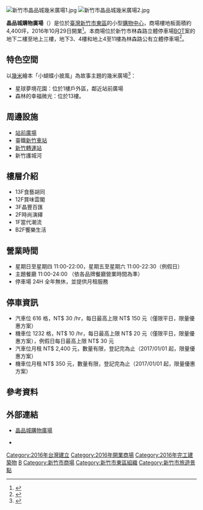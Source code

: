 {{Shopping Bazaar Information
| company_name       =晶品城購物廣場
| official_company_name       =
| company_name_en    = J.Piin
| company_logo       = 
| company_slogan     = 
| abbreviated_name   = 
| open_date          = 2016年10月29日
| closing_date       =
| country            = 
| location           = {{TWN}}新竹市東區林森路18號
| zip_code           = 300
| telephone_no       = 03-525-5688
| floors             = 地上13層、地下4層（地下一層、地下三層～地下四層、地上四層～地上十一層為BOT停車場）
| floor_area         = 約4,400坪<br>約10,000坪(含停車空間)
| parking            = 汽車616輛<br>機車1,232輛
| developer          = 億欣營造、晶品開發實業
| key_people         = 
| manager            = 晶御股份有限公司 
| major_shareholder  =
| num_employees      = 
| revenue            = 
| accounting_period  = 
| parent             = 
| homepage           = [http://www.jpiin.com]
| footnotes          =    
| width              = 320px
}}
[[File:新竹市晶品城幾米廣場1.jpg|thumb]]
[[File:新竹市晶品城幾米廣場2.jpg|thumb]]

'''晶品城購物廣場'''（{{lang|en|J.Piin}}）是位於[[臺灣|臺灣]][[新竹市|新竹市]][[東區_(新竹市)|東區]]的小型[[購物中心|購物中心]]，商場樓地板面積約4,400坪，2016年10月29日開業<ref>{{cite news|author=賴品伃|url=http://www.appledaily.com.tw/appledaily/article/supplement/20161029/37432258/applesearch/百貨周年慶殺很大新購物城參戰||title=百貨周年慶殺很大新購物城參戰|date=2016年10月29日|publisher=[[蘋果日報_(台灣)|蘋果日報]]}}</ref>。本商場位於新竹市林森路立體停車場[[BOT|BOT]]案的地下二樓至地上三樓，地下3、4樓和地上4至11樓為林森路公有立體停車場<ref>{{cite news|author=洪美秀|url=https://news.ltn.com.tw/news/life/breakingnews/1847116|3=|title=新竹火車站前停車場8日啟用 盼能紓解停車問題|date=2016-10-05|publisher=[[自由時報|自由時報]]|accessdate=2019年4月4日|archive-date=2019年4月4日|archive-url=https://web.archive.org/web/20190404004131/https://news.ltn.com.tw/news/life/breakingnews/1847116|dead-url=no}}</ref>。

==特色空間==
以[[幾米|幾米]]繪本「小蝴蝶小披風」為故事主題的幾米廣場<ref>{{cite news|author=蔡彰盛|url=http://news.ltn.com.tw/news/life/breakingnews/1870446|title=新竹火車站前商場 幾米廣場吸晴|date=2016年10月29日|publisher=[[自由時報|自由時報]]|accessdate=2017年2月4日|archive-date=2017年4月3日|archive-url=https://web.archive.org/web/20170403014800/http://news.ltn.com.tw/news/life/breakingnews/1870446|dead-url=no}}</ref>：
*星球夢境花園：位於1樓戶外區，鄰近站前廣場
*森林的幸福微光：位於13樓。

==周邊設施==
*[[站前廣場_(新竹市)|站前廣場]]
*臺鐵[[新竹車站|新竹車站]]
*[[新竹轉運站|新竹轉運站]]
*新竹護城河

==樓層介紹==
*13F食藝胡同
*12F賞味雲閣
*3F晶豐百匯
*2F時尚演繹
*1F當代潮流
*B2F饗樂生活

==營業時間==
*星期日至星期四 11:00-22:00，星期五至星期六 11:00-22:30（例假日）
*主題餐廳 11:00-24:00 （依各品牌餐廳營業時間為準）
*停車場 24H 全年無休，並提供月租服務

==停車資訊==
*汽車位 616 格，NT$ 30 /hr，每日最高上限 NT$ 150 元（僅限平日，限量優惠方案）
*機車位 1232 格，NT$ 10 /hr，每日最高上限 NT$ 20 元（僅限平日，限量優惠方案），例假日每日最高上限 NT$ 30 元
*汽車位月租 NT$ 2,400 元，數量有限，登記完為止（2017/01/01 起，限量優惠方案）
*機車位月租 NT$ 350 元，數量有限，登記完為止（2017/01/01 起，限量優惠方案）

==參考資料==
{{reflist}}

== 外部連結 ==
* {{zh-tw}} [https://jpiin.com 晶品城購物廣場] {{Wayback|url=https://jpiin.com/ |date=20200809044021 }}
* {{Facebook|jpiin.hsinchu}}

{{台灣購物中心}}

[[Category:2016年台灣建立|Category:2016年台灣建立]]
[[Category:2016年開業商場|Category:2016年開業商場]]
[[Category:2016年完工建築物|Category:2016年完工建築物]]
[[Category:台灣購物中心|B]]
[[Category:新竹市商場|Category:新竹市商場]]
[[Category:新竹市東區組織|Category:新竹市東區組織]]
[[Category:新竹市旅遊景點|Category:新竹市旅遊景點]]